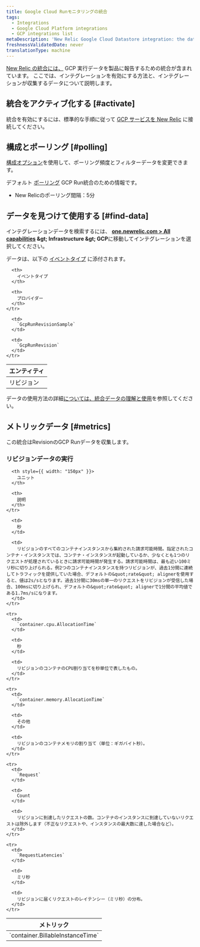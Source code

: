 ```yaml
---
title: Google Cloud Runモニタリングの統合
tags:
  - Integrations
  - Google Cloud Platform integrations
  - GCP integrations list
metaDescription: 'New Relic Google Cloud Datastore integration: the data it reports and how to enable it.'
freshnessValidatedDate: never
translationType: machine
---
```


[New Relic の統合には、](/docs/infrastructure/introduction-infra-monitoring) GCP 実行データを製品に報告するための統合が含まれています。 ここでは、インテグレーションを有効にする方法と、インテグレーションが収集するデータについて説明します。

## 統合をアクティブ化する [#activate]

統合を有効にするには、標準的な手順に従って [GCP サービスを New Relic](/docs/connect-google-cloud-platform-services-infrastructure) に接続してください。

## 構成とポーリング [#polling]

[構成オプション](/docs/integrations/new-relic-integrations/getting-started/configure-polling-frequency-data-collection-cloud-integrations)を使用して、ポーリング頻度とフィルターデータを変更できます。

デフォルト [ポーリング](/docs/integrations/google-cloud-platform-integrations/getting-started/polling-intervals-gcp-integrations) GCP Run統合のための情報です。

* New Relicのポーリング間隔：5分

## データを見つけて使用する [#find-data]

インテグレーションデータを検索するには、 <DNT>**[one.newrelic.com &gt; All capabilities](https://one.newrelic.com/all-capabilities) &amp;gt; Infrastructure &amp;gt; GCP**</DNT>に移動してインテグレーションを選択してください。

データは、以下の [イベントタイプ](/docs/data-apis/understand-data/new-relic-data-types/#event-data) に添付されます。

<table>
  <thead>
    <tr>
      <th>
        エンティティ
      </th>

      <th>
        イベントタイプ
      </th>

      <th>
        プロバイダー
      </th>
    </tr>
  </thead>

  <tbody>
    <tr>
      <td>
        リビジョン
      </td>

      <td>
        `GcpRunRevisionSample`
      </td>

      <td>
        `GcpRunRevision`
      </td>
    </tr>
  </tbody>
</table>

データの使用方法の詳細[については、統合データの理解と使用](/docs/infrastructure/integrations/find-use-infrastructure-integration-data)を参照してください。

## メトリックデータ [#metrics]

この統合はRevisionのGCP Runデータを収集します。

### リビジョンデータの実行

<table>
  <thead>
    <tr>
      <th style={{ width: "275px" }}>
        メトリック
      </th>

      <th style={{ width: "150px" }}>
        ユニット
      </th>

      <th>
        説明
      </th>
    </tr>
  </thead>

  <tbody>
    <tr>
      <td>
        `container.BillableInstanceTime`
      </td>

      <td>
        秒
      </td>

      <td>
        リビジョンのすべてのコンテナインスタンスから集約された請求可能時間。指定されたコンテナ・インスタンスでは、コンテナ・インスタンスが起動しているか、少なくとも1つのリクエストが処理されているときに請求可能時間が発生する。請求可能時間は、最も近い100ミリ秒に切り上げられる。例2つのコンテナインスタンスを持つリビジョンが、過去1分間に連続してトラフィックを提供していた場合、デフォルトの&quot;rate&quot; alignerを使用すると、値は2s/sとなります。過去1分間に30msの単一のリクエストをリビジョンが受信した場合、100msに切り上げられ、デフォルトの&quot;rate&quot; alignerで1分間の平均値である1.7ms/sになります。
      </td>
    </tr>

    <tr>
      <td>
        `container.cpu.AllocationTime`
      </td>

      <td>
        秒
      </td>

      <td>
        リビジョンのコンテナのCPU割り当てを秒単位で表したもの。
      </td>
    </tr>

    <tr>
      <td>
        `container.memory.AllocationTime`
      </td>

      <td>
        その他
      </td>

      <td>
        リビジョンのコンテナメモリの割り当て（単位：ギガバイト秒）。
      </td>
    </tr>

    <tr>
      <td>
        `Request`
      </td>

      <td>
        Count
      </td>

      <td>
        リビジョンに到達したリクエストの数。コンテナのインスタンスに到達していないリクエストは除外します（不正なリクエストや、インスタンスの最大数に達した場合など）。
      </td>
    </tr>

    <tr>
      <td>
        `RequestLatencies`
      </td>

      <td>
        ミリ秒
      </td>

      <td>
        リビジョンに届くリクエストのレイテンシー（ミリ秒）の分布。
      </td>
    </tr>
  </tbody>
</table>